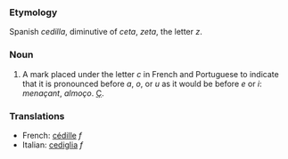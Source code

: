 ===Etymology===
Spanish ''cedilla'', diminutive of ''ceta'', ''zeta'', the letter ''z''.
===Noun===
#A mark placed under the letter ''c'' in French and Portuguese to indicate that it is pronounced before ''a'', ''o'', or ''u'' as it would be before ''e'' or ''i'': ''menaçant'', ''almoço''. [[Ç]].

===Translations===
*French: [[cédille]] ''f''
*Italian: [[cediglia]] ''f''
